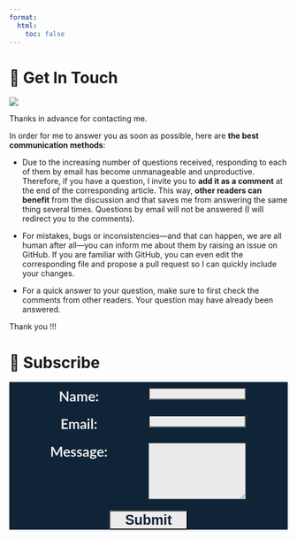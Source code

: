 ```yaml
---
format:
  html:
    toc: false
---
```


::: column-page
# 💌 Get In Touch

![](https://media1.giphy.com/media/3o8dp3rE9m8IYtZcCQ/giphy.gif?cid=ecf05e4763y1aocmf0top0mat5l4638y3yspqsh08ehc1jb4&rid=giphy.gif&ct=g){fig-align="center"}

Thanks in advance for contacting me.

In order for me to answer you as soon as possible, here are **the best communication methods**:

-   Due to the increasing number of questions received, responding to each of them by email has become unmanageable and unproductive. Therefore, if you have a question, I invite you to **add it as a comment** at the end of the corresponding article. This way, **other readers can benefit** from the discussion and that saves me from answering the same thing several times. Questions by email will not be answered (I will redirect you to the comments).

-   For mistakes, bugs or inconsistencies---and that can happen, we are all human after all---you can inform me about them by raising an issue on GitHub. If you are familiar with GitHub, you can even edit the corresponding file and propose a pull request so I can quickly include your changes.

-   For a quick answer to your question, make sure to first check the comments from other readers. Your question may have already been answered.

Thank you !!!

```{=html}
<script src="https://giscus.app/client.js"
        data-repo="NING3739/my-personal-website"
        data-repo-id="R_kgDOIYBxAA"
        data-category="Comments"
        data-category-id="DIC_kwDOIYBxAM4CS2io"
        data-mapping="url"
        data-strict="0"
        data-reactions-enabled="1"
        data-emit-metadata="0"
        data-input-position="bottom"
        data-theme="preferred_color_scheme"
        data-lang="en"
        crossorigin="anonymous"
        async>
</script>
```
# 📣 Subscribe

```{=html}
<div style="background-color: #0F2437; text-align: center; width:100%">
  <form name="contact" method="POST" data-netlify="true" netlify-honeypot="bot-field" style="display: flex; flex-wrap: wrap; justify-content: left;">
    <div style="width: 50%; margin: 10px 0; text-align: justify-all; color: #EAEAEA; font-family: lato; font-weight: bold; font-size: 25px">
      <label for="name">Name:</label>
    </div>
    <div style="width: 50%; margin: 10px 0; text-align: justify;color:#EBEBEB;">
      <input type="text" id="name" name="name" required style="width: 70%; font-family: lato; background-color: #EBEBEB;">
    </div>
    <div style="width: 50%; margin: 10px 0; text-align: justify-all; color: #EBEBEB; font-family: lato; font-weight: bold; font-size: 25px">
      <label for="email">Email:</label>
    </div>
    <div style="width: 50%; margin: 10px 0; text-align: justify; color: #EBEBEB">
      <input type="email" id="email" name="email" required style="width: 70%; font-family: lato ;background-color: #EBEBEB">
    </div>
    <div style="width: 50%; margin: 10px 0; text-align: justify-all; color: #EBEBEB; font-family: lato ; font-weight: bold;font-size: 25px">
      <label for="message">Message:</label>
    </div>
    <div style="width: 50%; margin: 10px 0; text-align: justify; color:#EBEBEB">
      <textarea id="message" name="message" rows="6" required style="width: 70%; font-family: lato ;background-color: #EBEBEB"></textarea>
    </div>
    <div style="width: 100%; text-align: center; margin-top: 10px; color: #0F2437;font-weight: bold">
      <input type="submit" value="Submit" style="width:28%; font-style: lato; font-size: 25px; color: #0F2437; font-weight: bold; background-color: #EBEBEB">
    </div>
    <input type="hidden" name="form-name" value="contact" />
  </form>
</div>
```
:::
